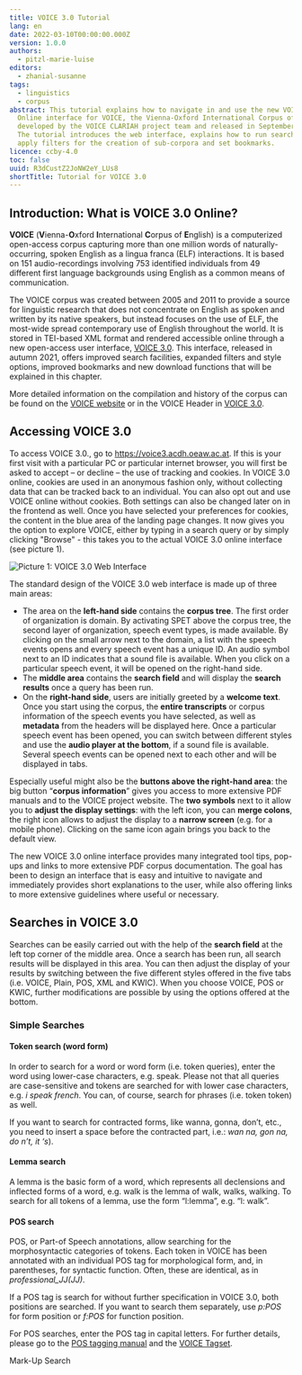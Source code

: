 ```yaml
---
title: VOICE 3.0 Tutorial
lang: en
date: 2022-03-10T00:00:00.000Z
version: 1.0.0
authors:
  - pitzl-marie-luise
editors:
  - zhanial-susanne
tags:
  - linguistics
  - corpus
abstract: This tutorial explains how to navigate in and use the new VOICE 3.0
  Online interface for VOICE, the Vienna-Oxford International Corpus of English,
  developed by the VOICE CLARIAH project team and released in September 2021.
  The tutorial introduces the web interface, explains how to run search queries,
  apply filters for the creation of sub-corpora and set bookmarks.
licence: ccby-4.0
toc: false
uuid: R3dCustZ2JoNW2eY_LUs8
shortTitle: Tutorial for VOICE 3.0
---
```

## Introduction: What is VOICE 3.0 Online?

**VOICE** (**V**ienna-**O**xford **I**nternational **C**orpus of **E**nglish) is a computerized open-access corpus capturing more than one million words of naturally-occurring, spoken English as a lingua franca (ELF) interactions. It is based on 151 audio-recordings involving 753 identified individuals from 49 different first language backgrounds using English as a common means of communication. 

The VOICE corpus was created between 2005 and 2011 to provide a source for linguistic research that does not concentrate on English as spoken and written by its native speakers, but instead focuses on the use of ELF, the most-wide spread contemporary use of English throughout the world. It is stored in TEI-based XML format and rendered accessible online through a new open-access user interface, [VOICE 3.0](https://voice3.acdh.oeaw.ac.at). This interface, released in autumn 2021, offers improved search facilities, expanded filters and style options, improved bookmarks and new download functions that will be explained in this chapter. 

More detailed information on the compilation and history of the corpus can be found on the [VOICE website](https://voice.acdh.oeaw.ac.at/) or in the VOICE Header in [VOICE 3.0](https://voice3.acdh.oeaw.ac.at/#/tool).

## Accessing VOICE 3.0

To access VOICE 3.0., go to https://voice3.acdh.oeaw.ac.at. If this is your first visit with a particular PC or particular internet browser, you will first be asked to accept – or decline – the use of tracking and cookies. In VOICE 3.0 online, cookies are used in an anonymous fashion only, without collecting data that can be tracked back to an individual. You can also opt out and use VOICE online without cookies. Both settings can also be changed later on in the frontend as well. Once you have selected your preferences for cookies, the content in the blue area of the landing page changes. It now gives you the option to explore VOICE, either by typing in a search query or by simply clicking "Browse" - this takes you to the actual VOICE 3.0 online interface (see picture 1).

![](images/voice3-0_startwebinterface.png "Picture 1: VOICE 3.0 Web Interface")

The standard design of the VOICE 3.0 web interface is made up of three main areas:

- The area on the **left-hand side** contains the **corpus tree**. The first order of organization is domain. By activating SPET above the corpus tree, the second layer of organization, speech event types, is made available. By clicking on the small arrow next to the domain, a list with the speech events opens and every speech event has a unique ID. An audio symbol next to an ID indicates that a sound file is available. When you click on a particular speech event, it will be opened on the right-hand side.
- The **middle area** contains the **search field** and will display the **search results** once a query has been run.
- On the **right-hand side**, users are initially greeted by a **welcome text**. Once you start using the corpus, the **entire transcripts** or corpus information of the speech events you have selected, as well as **metadata** from the headers will be displayed here. Once a particular speech event has been opened, you can switch between different styles and use the **audio player at the bottom**, if a sound file is available. Several speech events can be opened next to each other and will be displayed in tabs.

Especially useful might also be the **buttons above the right-hand area**: the big button “**corpus information**” gives you access to more extensive PDF manuals and to the VOICE project website. The **two symbols** next to it allow you to **adjust the display settings**: with the left icon, you can **merge colons**, the right icon allows to adjust the display to a **narrow screen** (e.g. for a mobile phone). Clicking on the same icon again brings you back to the default view.

The new VOICE 3.0 online interface provides many integrated tool tips, pop-ups and links to more extensive PDF corpus documentation. The goal has been to design an interface that is easy and intuitive to navigate and immediately provides short explanations to the user, while also offering links to more extensive guidelines where useful or necessary.

## Searches in VOICE 3.0

Searches can be easily carried out with the help of the **search field** at the left top corner of the middle area. Once a search has been run, all search results will be displayed in this area. You can then adjust the display of your results by switching between the five different styles offered in the five tabs (i.e. VOICE, Plain, POS, XML and KWIC). When you choose VOICE, POS or KWIC, further modifications are possible by using the options offered at the bottom.

### Simple Searches

#### Token search (word form)

In order to search for a word or word form (i.e. token queries), enter the word using lower-case characters, e.g. speak. Please not that all queries are case-sensitive and tokens are searched for with lower case characters, e.g. _i speak french_. You can, of course, search for phrases (i.e. token token) as well. 

If you want to search for contracted forms, like wanna, gonna, don’t, etc., you need to insert a space before the contracted part, i.e.: _wan na, gon na, do n’t, it ‘s_). 

#### Lemma search

A lemma is the basic form of a word, which represents all declensions and inflected forms of a word, e.g. walk is the lemma of walk, walks, walking. To search for all tokens of a lemma, use the form “l:lemma”, e.g. “l: walk”.

#### POS search

POS, or Part-of Speech annotations, allow searching for the morphosyntactic categories of tokens. Each token in VOICE has been annotated with an individual POS tag for morphological form, and, in parentheses, for syntactic function. Often, these are identical, as in _professional_JJ(JJ)_. 

If a POS tag is search for without further specification in VOICE 3.0, both positions are searched. If you want to search them separately, use _p:POS_ for form position or _f:POS_ for function position.

For POS searches, enter the POS tag in capital letters. For further details, please go to the [POS tagging manual](https://voice.acdh.oeaw.ac.at/wp-content/uploads/2021/04/POS-tagging-and-lemmatization-manual.pdf) and the [VOICE Tagset](https://voice.acdh.oeaw.ac.at/wp-content/uploads/2021/04/Short-POS-tagset.pdf). 

Mark-Up Search
